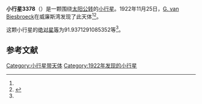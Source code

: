 {{Infobox planet
| bgcolour = #FFFFC0
| name = 3378 Susanvictoria
| symbol = 
| image = 
| caption = 
| discovery = yes
| discovery_ref = 
| discoverer = [[G._van_Biesbroeck|G. van Biesbroeck]]
| discovery_site = [[威廉斯湾|威廉斯湾]] 
| discovered = 1922年11月25日
| designations = yes
| mp_name = 
| named_after = 
| alt_names = A922 WB/ 1969 AK / 1978 TF1
| mp_category = [[主带小行星|主带小行星]]
| orbit_ref = <ref name="a">[http://ssd.jpl.nasa.gov/sbdb.cgi?sstr=3378 3378 Susanvictoria] {{Wayback|url=http://ssd.jpl.nasa.gov/sbdb.cgi?sstr=3378 |date=20210118165829 }}，小行星數據庫瀏覽器（JPL Small-Body Database Browser）－[[美国国家航空航天局|美国国家航空航天局]]喷气推进实验室</ref>
| epoch = 2456400.5 (2013年4月18日更新)
| aphelion = {{convert|2.528540191354696|AU|km|3|abbr=on|lk=out}}
| perihelion = {{convert|2.104395451844894|AU|km|3|abbr=on}}
| semimajor = {{convert|2.316467821599795|AU|km|3|abbr=on}}
| eccentricity = 0.091549888
| period = 1287.768609 [[日|日]]<br />3.53[[儒略年|儒略年]]
| avg_speed = 
| inclination = 8.074779689878536
| asc_node = 335.9781659393112
| mean_anomaly = 
| arg_peri = 91.9371291085352
| satellites = 
| physical_characteristics = yes
| dimensions = 
| mass = 
| density = 
| surface_grav = 
| escape_velocity = 
| sidereal_day = 
| axial_tilt = 
| pole_ecliptic_lat = 
| pole_ecliptic_lon = 
| albedo = 
| temperatures= 
| temp_name1 = 
| mean_temp_1 = 
| max_temp_1 = 
| temp_name2 = 
| max_temp_2 = 
| spectral_type = 
| abs_magnitude = 91.9371291085352
}}

'''小行星3378'''（{{lang-en|3378 Susanvictoria}}）是一颗围绕[[太阳|太阳]][[公转|公转]]的[[小行星|小行星]]。1922年11月25日，[[G._van_Biesbroeck|G. van Biesbroeck]]在威廉斯湾发现了此天体<ref name="a" /><ref>{{cite news|title=小行星列表|url=http://cfa-www.harvard.edu/iau/lists/NumberedMPs.txt|accessdate=2013-07-08|newspaper=哈佛大学|archive-date=2008-05-17|archive-url=https://web.archive.org/web/20080517010638/http://cfa-www.harvard.edu/iau/lists/NumberedMPs.txt|dead-url=no}}</ref>。

这颗小行星的[[绝对星等|绝对星等]]为91.9371291085352等<ref name="a" />。

==参考文献==
{{reflist}}
{{Minor Planet Number|[[小行星3377|小行星3377]]|[[小行星3379|小行星3379]]}}

{{小天体}}

[[Category:小行星带天体|Category:小行星带天体]]
[[Category:1922年发现的小行星|Category:1922年发现的小行星]]

{{asteroid-stub}}